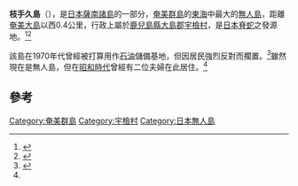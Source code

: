 '''枝手久島'''（{{lang-ja|えだてくじま}}），是[[日本|日本]][[薩南諸島|薩南諸島]]的一部分，[[奄美群島|奄美群島]]的[[東海|東海]]中最大的[[無人島|無人島]]，距離[[奄美大島|奄美大島]]以西0.4公里，行政上屬於[[鹿兒島縣|鹿兒島縣]][[大島郡|大島郡]][[宇檢村|宇檢村]]，是[[日本脊蛇|日本脊蛇]]之發源地。<ref name=edatekujima>{{Cite web |url=http://shimanosanpo.com/churajima11/amami00/edatekujima/index.htm |title=神宿る島『枝手久島』 (日語) |access-date=2014-09-07 |archive-date=2021-02-08 |archive-url=https://web.archive.org/web/20210208143625/http://shimanosanpo.com/churajima11/amami00/edatekujima/index.htm |dead-url=no }}</ref><ref>{{Cite web |url=http://www.weblio.jp/content/%E6%9E%9D%E6%89%8B%E4%B9%85%E5%B3%B6 |title=枝手久島 (日語) |access-date=2014-09-07 |archive-date=2021-02-08 |archive-url=https://web.archive.org/web/20210208143650/https://www.weblio.jp/content/%E6%9E%9D%E6%89%8B%E4%B9%85%E5%B3%B6 |dead-url=no }}</ref>

該島在1970年代曾經被打算用作[[石油|石油]]儲備基地，但因居民強烈反對而擱置。<ref>{{Cite web |url=http://amanakuni.net/pon/maseimingo/36.html |title=奄美で何が起きているのか？ (日語) |access-date=2014-09-07 |archive-date=2021-02-08 |archive-url=https://web.archive.org/web/20210208143634/http://amanakuni.net/pon/maseimingo/36.html |dead-url=no }}</ref>雖然現在是無人島，但在[[昭和時代|昭和時代]]曾經有二位夫婦在此居住。<ref name=edatekujima></ref>

==參考==
<references />

{{奄美群島}}

[[Category:奄美群島|Category:奄美群島]]
[[Category:宇檢村|Category:宇檢村]]
[[Category:日本無人島|Category:日本無人島]]